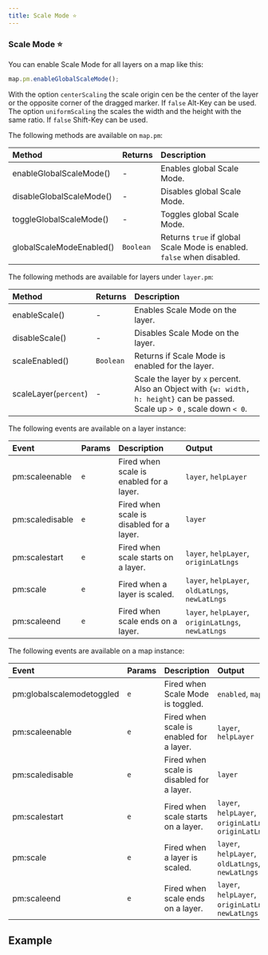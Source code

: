 ```yaml
---
title: Scale Mode ⭐
---
```


### Scale Mode ⭐

You can enable Scale Mode for all layers on a map like this:

```js
map.pm.enableGlobalScaleMode();
```

With the option `centerScaling` the scale origin cen be the center of the layer or the opposite corner of the dragged marker. If `false` Alt-Key can be used.
The option `uniformScaling` the scales the width and the height with the same ratio. If `false` Shift-Key can be used.

The following methods are available on `map.pm`:

| Method                   | Returns   | Description                                                            |
| :----------------------- | :-------- | :--------------------------------------------------------------------- |
| enableGlobalScaleMode()  | -         | Enables global Scale Mode.                                             |
| disableGlobalScaleMode() | -         | Disables global Scale Mode.                                            |
| toggleGlobalScaleMode()  | -         | Toggles global Scale Mode.                                             |
| globalScaleModeEnabled() | `Boolean` | Returns `true` if global Scale Mode is enabled. `false` when disabled. |

The following methods are available for layers under `layer.pm`:

| Method                | Returns   | Description                                                                                                                   |
| :-------------------- | :-------- | :---------------------------------------------------------------------------------------------------------------------------- |
| enableScale()         | -         | Enables Scale Mode on the layer.                                                                                              |
| disableScale()        | -         | Disables Scale Mode on the layer.                                                                                             |
| scaleEnabled()        | `Boolean` | Returns if Scale Mode is enabled for the layer.                                                                               |
| scaleLayer(`percent`) | -         | Scale the layer by `x` percent. Also an Object with `{w: width, h: height}` can be passed. Scale up `> 0` , scale down `< 0`. |

The following events are available on a layer instance:

| Event           | Params | Description                               | Output                                                 |
| :-------------- | :----- | :---------------------------------------- | :----------------------------------------------------- |
| pm:scaleenable  | `e`    | Fired when scale is enabled for a layer.  | `layer`, `helpLayer`                                   |
| pm:scaledisable | `e`    | Fired when scale is disabled for a layer. | `layer`                                                |
| pm:scalestart   | `e`    | Fired when scale starts on a layer.       | `layer`, `helpLayer`, `originLatLngs`                  |
| pm:scale        | `e`    | Fired when a layer is scaled.             | `layer`, `helpLayer`, `oldLatLngs`, `newLatLngs`       |
| pm:scaleend     | `e`    | Fired when scale ends on a layer.         | `layer`, `helpLayer`, `originLatLngs`, `newLatLngs`    |

The following events are available on a map instance:

| Event                     | Params | Description                               | Output                                                 |
| :------------------------ | :----- | :---------------------------------------- | :----------------------------------------------------- |
| pm:globalscalemodetoggled | `e`    | Fired when Scale Mode is toggled.         | `enabled`, `map`                                       |
| pm:scaleenable            | `e`    | Fired when scale is enabled for a layer.  | `layer`, `helpLayer`                                   |
| pm:scaledisable           | `e`    | Fired when scale is disabled for a layer. | `layer`                                                |
| pm:scalestart             | `e`    | Fired when scale starts on a layer.       | `layer`, `helpLayer`, `originLatLngs`, `originLatLngs` |
| pm:scale                  | `e`    | Fired when a layer is scaled.             | `layer`, `helpLayer`, `oldLatLngs`, `newLatLngs`       |
| pm:scaleend               | `e`    | Fired when scale ends on a layer.         | `layer`, `helpLayer`, `originLatLngs`, `newLatLngs`    |

## Example


<Scale />